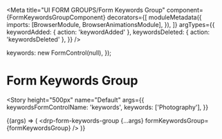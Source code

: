 


<Meta
  title="UI FORM GROUPS/Form Keywords Group"
  component={FormKeywordsGroupComponent}
  decorators={[
    moduleMetadata({
      imports: [BrowserModule, BrowserAnimationsModule],
    }),
  ]}
  argTypes={{
    keywordAdded: { action: 'keywordAdded' },
    keywordsDeleted: { action: 'keywordsDeleted' },
  }}
/>

  keywords: new FormControl(null),
});

# Form Keywords Group

<Story
  height="500px"
  name="Default"
  args={{
    keywordsFormControlName: 'keywords',
    keywords: ['Photography'],
  }}
>
  {(args) => (
    <drp-form-keywords-group {...args} formKeywordsGroup={formKeywordsGroup} />
  )}
</Story>
